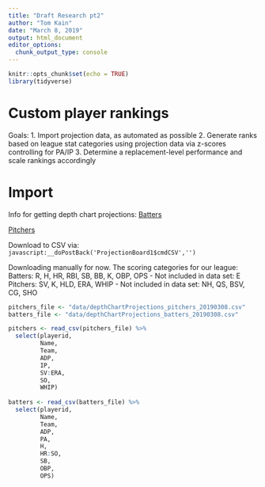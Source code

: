 ```yaml
---
title: "Draft Research pt2"
author: "Tom Kain"
date: "March 8, 2019"
output: html_document
editor_options: 
  chunk_output_type: console
---
```


```r
knitr::opts_chunk$set(echo = TRUE)
library(tidyverse)
```

# Custom player rankings

Goals:
1. Import projection data, as automated as possible
2. Generate ranks based on league stat categories using projection data via z-scores controlling for PA/IP
3. Determine a replacement-level performance and scale rankings accordingly

# Import
Info for getting depth chart projections:
[Batters](https://www.fangraphs.com/projections.aspx?pos=all&stats=bat&type=fangraphsdc&team=0&lg=all&players=0)


[Pitchers](https://www.fangraphs.com/projections.aspx?pos=all&stats=pit&type=fangraphsdc&team=0&lg=all&players=0)

Download to CSV via:
`javascript:__doPostBack('ProjectionBoard1$cmdCSV','')`

Downloading manually for now. The scoring categories for our league:
Batters: R, H, HR, RBI, SB, BB, K, OBP, OPS - Not included in data set: E
Pitchers: SV, K, HLD, ERA, WHIP - Not included in data set: NH, QS, BSV, CG, SHO

```r
pitchers_file <- "data/depthChartProjections_pitchers_20190308.csv"
batters_file <- "data/depthChartProjections_batters_20190308.csv"

pitchers <- read_csv(pitchers_file) %>%
  select(playerid, 
         Name, 
         Team,
         ADP,
         IP,
         SV:ERA,
         SO,
         WHIP)
  
batters <- read_csv(batters_file) %>%
  select(playerid,
         Name,
         Team,
         ADP,
         PA,
         H,
         HR:SO,
         SB,
         OBP,
         OPS)
```
